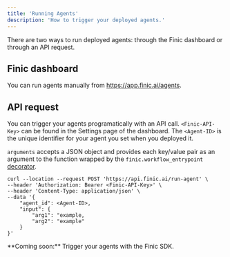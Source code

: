 ```yaml
---
title: 'Running Agents'
description: 'How to trigger your deployed agents.'
---
```


There are two ways to run deployed agents: through the Finic dashboard or through an API request.

## Finic dashboard
You can run agents manually from https://app.finic.ai/agents.

## API request
You can trigger your agents programatically with an API call.
`<Finic-API-Key>` can be found in the Settings page of the dashboard. The `<Agent-ID>` is the unique identifier for your agent you
set when you deployed it.

`arguments` accepts a JSON object and provides each key/value pair as an argument to the function wrapped by the `finic.workflow_entrypoint` [decorator](/development#the-finic-decorator).
```curl
curl --location --request POST 'https://api.finic.ai/run-agent' \
--header 'Authorization: Bearer <Finic-API-Key>' \
--header 'Content-Type: application/json' \
--data '{
    "agent_id": <Agent-ID>,
    "input": {
        "arg1": "example,
        "arg2": "example"
    }
}'
```

<Note>
**Coming soon:** Trigger your agents with the Finic SDK.
</Note>